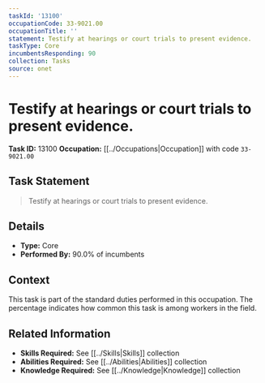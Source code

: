 ```yaml
---
taskId: '13100'
occupationCode: 33-9021.00
occupationTitle: ''
statement: Testify at hearings or court trials to present evidence.
taskType: Core
incumbentsResponding: 90
collection: Tasks
source: onet
---
```

# Testify at hearings or court trials to present evidence.

**Task ID:** 13100
**Occupation:** [[../Occupations|Occupation]] with code `33-9021.00`

## Task Statement

> Testify at hearings or court trials to present evidence.

## Details

- **Type:** Core
- **Performed By:** 90.0% of incumbents

## Context

This task is part of the standard duties performed in this occupation. The percentage indicates how common this task is among workers in the field.

## Related Information

- **Skills Required:** See [[../Skills|Skills]] collection
- **Abilities Required:** See [[../Abilities|Abilities]] collection
- **Knowledge Required:** See [[../Knowledge|Knowledge]] collection
